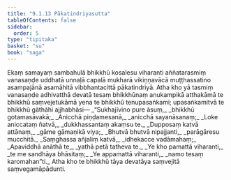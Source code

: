```yaml
---
title: "9.1.13 Pākatindriyasutta"
tableOfContents: false
sidebar:
  order: 5
type: "tipitaka"
basket: "su"
book: "saga"
---
```



<DynamicBreadcrumb />

<Division number="233" book="saga">

<Paragraph number="1431" book="saga">
Ekaṃ samayaṃ sambahulā bhikkhū kosalesu viharanti aññatarasmiṃ vanasaṇḍe uddhatā unnaḷā capalā mukharā vikiṇṇavācā muṭṭhassatino asampajānā asamāhitā vibbhantacittā pākatindriyā. Atha kho yā tasmiṃ vanasaṇḍe adhivatthā devatā tesaṃ bhikkhūnaṃ anukampikā atthakāmā te bhikkhū saṃvejetukāmā yena te bhikkhū tenupasaṅkami; upasaṅkamitvā te bhikkhū gāthāhi ajjhabhāsi—
</Paragraph>

<Paragraph number="1432" type="verses" book="saga">
_“Sukhajīvino pure āsuṃ,_  
_bhikkhū gotamasāvakā;_  
_Anicchā piṇḍamesanā,_  
_anicchā sayanāsanaṃ;_  
_Loke aniccataṃ ñatvā,_  
_dukkhassantaṃ akaṃsu te._  

</Paragraph>

<Paragraph number="1433" type="verses" book="saga">
_Dupposaṃ katvā attānaṃ,_  
_gāme gāmaṇikā viya;_  
_Bhutvā bhutvā nipajjanti,_  
_parāgāresu mucchitā._  

</Paragraph>

<Paragraph number="1434" type="verses" book="saga">
_Saṃghassa añjaliṃ katvā,_  
_idhekacce vadāmahaṃ;_  
_Apaviddhā anāthā te,_  
_yathā petā tatheva te._  

</Paragraph>

<Paragraph number="1435" type="verses" book="saga">
_Ye kho pamattā viharanti,_  
_te me sandhāya bhāsitaṃ;_  
_Ye appamattā viharanti,_  
_namo tesaṃ karomahan”ti._  

</Paragraph>

<Paragraph number="1436" book="saga">
Atha kho te bhikkhū tāya devatāya saṃvejitā saṃvegamāpādunti.
</Paragraph>
</Division>